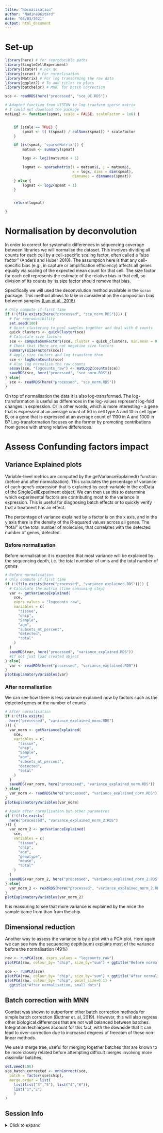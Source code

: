 ```yaml
---
title: "Normalisation"
author: "NadineBestard"
date: "08/03/2021"
output: html_document
---
```


# Set-up
```r
library(here) # for reproducible paths
library(SingleCellExperiment)
library(scater) # For qc
library(scran) # For normalisation
library(Matrix) # For log transorming the raw data
library(ggplot2) # To add titles to plots
library(batchelor) # Mnn, for batch correction
```

```r
sce <- readRDS(here("processed", "sce_QC.RDS"))
```

```r
# Adapted function from VISION to log tranform sparse matrix
# I could not download the package
matLog2 <- function(spmat, scale = FALSE, scaleFactor = 1e6) {


    if (scale == TRUE) {
        spmat <- t( t(spmat) / colSums(spmat)) * scaleFactor
    }

    if (is(spmat, "sparseMatrix")) {
        matsum <- summary(spmat)

        logx <- log2(matsum$x + 1)

        logmat <- sparseMatrix(i = matsum$i, j = matsum$j,
                               x = logx, dims = dim(spmat),
                               dimnames = dimnames(spmat))
    } else {
        logmat <- log2(spmat + 1)
    }


    return(logmat)

}

```


# Normalisation by deconvolution

In order to correct for systematic differences in sequencing coverage between libraries we will normalise the dataset. This involves dividing all counts for each cell by a cell-specific scaling factor, often called a “size factor” (Anders and Huber 2010). The assumption here is that any cell-specific bias (e.g., in capture or amplification efficiency) affects all genes equally via scaling of the expected mean count for that cell. The size factor for each cell represents the estimate of the relative bias in that cell, so division of its counts by its size factor should remove that bias.

Specifically we will used the deconvolution method available in the `scran` package. This method allows to take in consideration the composition bias between samples [(Lun et al., 2016)](https://www.ncbi.nlm.nih.gov/pmc/articles/PMC4848819/)

```r
# Only compute if first time
if (!(file.exists(here("processed", "sce_norm.RDS")))) {
  # For reproducibility
  set.seed(100)
  # Quick clustering to pool samples together and deal with 0 counts
  quick_clusters <- quickCluster(sce)
  # Calculate size factors
  sce <- computeSumFactors(sce, cluster = quick_clusters, min.mean = 0.1)
  # Check that there are not negative size factors
  summary(sizeFactors(sce))
  # Apply size factors and log transform them
  sce <- logNormCounts(sce)
  # Also log normalise the raw counts
  assay(sce, "logcounts_raw") <- matLog2(counts(sce))
  saveRDS(sce, here("processed", "sce_norm.RDS"))
} else{
  sce <- readRDS(here("processed", "sce_norm.RDS"))
}
```

On top of normalisation the data it is also log-transformed. The log-transformation is useful as differences in the log-values represent log-fold changes in expression. Or in other words, which is more interesting - a gene that is expressed at an average count of 50 in cell type A and 10 in cell type B, or a gene that is expressed at an average count of 1100 in A and 1000 in B? Log-transformation focuses on the former by promoting contributions from genes with strong relative differences.

# Assess Confunding factors impact

## Variance Explained plots
Variable-level metrics are computed by the getVarianceExplained() function (before and after normalization). This calculates the percentage of variance of each gene’s expression that is explained by each variable in the colData of the SingleCellExperiment object. We can then use this to determine which experimental factors are contributing most to the variance in expression. This is useful for diagnosing batch effects or to quickly verify that a treatment has an effect.

The percentage of variance explained by a factor is on the x axis, and in the y axis there is the density of the R-squared values across all genes.
The "total" is the total number of molecules, that correlates with the detected number of genes, detected.

### Before normalisation

Before normalisation it is expected that most variance will be explained by the sequencing depth, i.e. the total numbber of umis and the total number of genes

```r
# Before normalisation
# Only compute if first time
if (!(file.exists(here("processed", "variance_explained.RDS")))) {
  # Calculate the matrix (time consuming step)
  var <- getVarianceExplained(
    sce,
    exprs_values = "logcounts_raw",
    variables = c(
      "tissue",
      "chip",
      "Sample",
      "age",
      "subsets_mt_percent",
      "detected",
      "total"
    )
  )
  saveRDS(var, here("processed", "variance_explained.RDS"))
  #If not just load created object
} else{
  var <- readRDS(here("processed", "variance_explained.RDS"))
}
plotExplanatoryVariables(var)
```

### After normalisation

We can see how there is less variance explained now by factors such as the detected genes or the number of counts
```r
# After normalisation
if (!(file.exists(
  here("processed", "variance_explained_norm.RDS")
))) {
  var_norm <- getVarianceExplained(
    sce,
    variables = c(
      "tissue",
      "chip",
      "Sample",
      "age",
      "subsets_mt_percent",
      "detected",
      "total"
    )
  )
  saveRDS(var_norm, here("processed", "variance_explained_norm.RDS"))
} else{
  var_norm <- readRDS(here("processed", "variance_explained_norm.RDS"))
}
plotExplanatoryVariables(var_norm)

# Again after normalisation but other parametres
if (!(file.exists(
  here("processed", "variance_explained_norm_2.RDS")
))) {
  var_norm_2 <- getVarianceExplained(
    sce,
    variables = c(
      "tissue",
      "chip",
      "age",
      "genotype",
      "mouse",
      "total"
    )
  )
  saveRDS(var_norm_2, here("processed", "variance_explained_norm_2.RDS"))
} else{
  var_norm_2 <- readRDS(here("processed", "variance_explained_norm_2.RDS"))
}
plotExplanatoryVariables(var_norm_2)
```

It is reassuring to see that more variance is explained by the mice the sample
came from than from the chip.

## Dimensional reduction

Another way to assess the variance is by a plot with a PCA plot. 
Here again we can see how the sequencing depth(sum) explains most 
of the variance before the normalisation (49%)

```r
raw <- runPCA(sce, exprs_values = "logcounts_raw")
plotPCA(raw, colour_by= "chip", size_by="sum") + ggtitle("Before normalisation")

sce <- runPCA(sce)
plotPCA(raw, colour_by= "chip", size_by="sum") + ggtitle("After normalisation")
plotPCA(raw, colour_by= "chip", point_size=0.1) + 
  ggtitle("After normalisation, small dots")

```


## Batch correction with MNN

Combat was shown to outperform other batch correction methods for simple batch
correction (Buttner et. al, 2019). However, this will also regress other 
biological differences that are not well balanced between batches. Integration 
techniques account for this fact, with the downside that it can lead to
over-correction due to increased degrees of freedom of these non-linear methods. 

We use a merge tree, useful for merging together batches that are known to be more closely related before attempting difficult merges involving more dissimilar batches.
```r
set.seed(100)
sce_batch_corrected <- mnnCorrect(sce,
  batch = factor(sce$chip),
  merge.order = list(
    list(list("3","5"), list("4","6")), 
    list("1","2")
    )
)
```



## Session Info

<details>
  <summary>Click to expand </summary>
```r
sessionInfo()
```

</details>